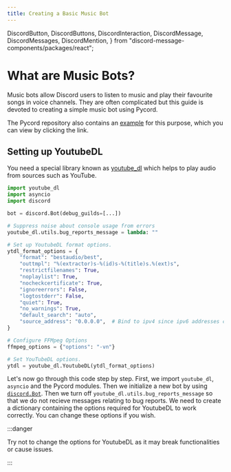```yaml
---
title: Creating a Basic Music Bot
---
```


  DiscordButton,
  DiscordButtons,
  DiscordInteraction,
  DiscordMessage,
  DiscordMessages,
  DiscordMention,
} from "discord-message-components/packages/react";


# What are Music Bots?

Music bots allow Discord users to listen to music and play their favourite songs in voice channels. They are often complicated but this guide is devoted to creating a simple music bot using Pycord.

The Pycord repository also contains an [example](https://github.com/Pycord-Development/pycord/blob/master/examples/basic_voice.py) for this purpose, which you can view by clicking the link.

## Setting up YoutubeDL

You need a special library known as [youtube_dl](https://github.com/ytdl-org/youtube-dl) which helps to play audio from sources such as YouTube.

```py title="Setting up YoutubeDL"
import youtube_dl
import asyncio
import discord

bot = discord.Bot(debug_guilds=[...])

# Suppress noise about console usage from errors
youtube_dl.utils.bug_reports_message = lambda: ""

# Set up YoutubeDL format options.
ytdl_format_options = {
    "format": "bestaudio/best",
    "outtmpl": "%(extractor)s-%(id)s-%(title)s.%(ext)s",
    "restrictfilenames": True,
    "noplaylist": True,
    "nocheckcertificate": True,
    "ignoreerrors": False,
    "logtostderr": False,
    "quiet": True,
    "no_warnings": True,
    "default_search": "auto",
    "source_address": "0.0.0.0",  # Bind to ipv4 since ipv6 addresses cause issues at certain times
}

# Configure FFMpeg Options
ffmpeg_options = {"options": "-vn"}

# Set YouTubeDL options.
ytdl = youtube_dl.YoutubeDL(ytdl_format_options)
```

Let's now go through this code step by step.
First, we import `youtube_dl`, `asyncio` and the Pycord modules. Then we initialize a new bot by using [`discord.Bot`](https://docs.pycord.dev/en/master/api.html?highlight=discord%20bot#discord.Bot).
Then we turn off `youtube_dl.utils.bug_reports_message` so that we do not recieve messages relating to bug reports.
We need to create a dictionary containing the options required for YoutubeDL to work correctly. You can change these options if you wish.

:::danger

Try not to change the options for YoutubeDL as it may break functionalities or cause issues.

:::

